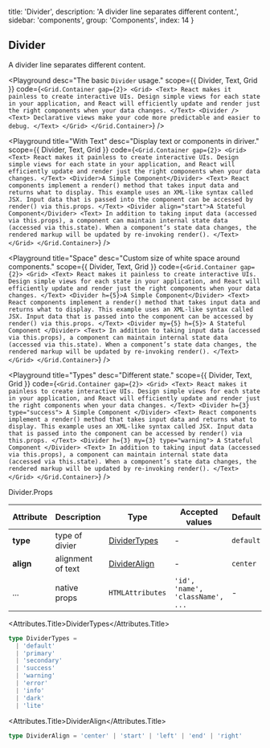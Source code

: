 
  title: 'Divider',
  description: 'A divider line separates different content.',
  sidebar: 'components',
  group: 'Components',
  index: 14
}

## Divider

A divider line separates different content.

<Playground
  desc="The basic `Divider` usage."
  scope={{ Divider, Text, Grid }}
  code={`
<Grid.Container gap={2}>
  <Grid>
    <Text>
      React makes it painless to create interactive UIs. Design simple views
      for each state in your application, and React will efficiently update
      and render just the right components when your data changes.
    </Text>
    <Divider />
    <Text>
      Declarative views make your code more predictable and easier to debug.
    </Text>
  </Grid>
</Grid.Container>
`}
/>

<Playground
  title="With Text"
  desc="Display text or components in diriver."
  scope={{ Divider, Text, Grid }}
  code={`
<Grid.Container gap={2}>
  <Grid>
    <Text>
      React makes it painless to create interactive UIs. Design simple views
      for each state in your application, and React will efficiently update
      and render just the right components when your data changes.
    </Text>
    <Divider>A Simple Component</Divider>
    <Text>
      React components implement a render() method that takes input data and
      returns what to display. This example uses an XML-like syntax called
      JSX. Input data that is passed into the component can be accessed by
      render() via this.props.
    </Text>
    <Divider align="start">A Stateful Component</Divider>
    <Text>
      In addition to taking input data (accessed via this.props), a component
      can maintain internal state data (accessed via this.state). When a
      component’s state data changes, the rendered markup will be updated by
      re-invoking render().
    </Text>
  </Grid>
</Grid.Container>
`}
/>

<Playground
  title="Space"
  desc="Custom size of white space around components."
  scope={{ Divider, Text, Grid }}
  code={`
<Grid.Container gap={2}>
  <Grid>
    <Text>
      React makes it painless to create interactive UIs. Design simple views
      for each state in your application, and React will efficiently update
      and render just the right components when your data changes.
    </Text>
    <Divider h={5}>A Simple Component</Divider>
    <Text>
      React components implement a render() method that takes input data and
      returns what to display. This example uses an XML-like syntax called
      JSX. Input data that is passed into the component can be accessed by
      render() via this.props.
    </Text>
    <Divider my={5} h={5}>
      A Stateful Component
    </Divider>
    <Text>
      In addition to taking input data (accessed via this.props), a component
      can maintain internal state data (accessed via this.state). When a
      component’s state data changes, the rendered markup will be updated by
      re-invoking render().
    </Text>
  </Grid>
</Grid.Container>
`}
/>

<Playground
  title="Types"
  desc="Different state."
  scope={{ Divider, Text, Grid }}
  code={`
<Grid.Container gap={2}>
  <Grid>
    <Text>
      React makes it painless to create interactive UIs. Design simple views
      for each state in your application, and React will efficiently update
      and render just the right components when your data changes.
    </Text>
    <Divider h={3} type="success">
      A Simple Component
    </Divider>
    <Text>
      React components implement a render() method that takes input data and
      returns what to display. This example uses an XML-like syntax called
      JSX. Input data that is passed into the component can be accessed by
      render() via this.props.
    </Text>
    <Divider h={3} my={3} type="warning">
      A Stateful Component
    </Divider>
    <Text>
      In addition to taking input data (accessed via this.props), a component
      can maintain internal state data (accessed via this.state). When a
      component’s state data changes, the rendered markup will be updated by
      re-invoking render().
    </Text>
  </Grid>
</Grid.Container>
`}
/>

<Attributes edit="/pages/docs/components/divider.mdx">
<Attributes.Title>Divider.Props</Attributes.Title>

| Attribute | Description       | Type                          | Accepted values                  | Default   |
| --------- | ----------------- | ----------------------------- | -------------------------------- | --------- |
| **type**  | type of divier    | [DividerTypes](#dividertypes) | -                                | `default` |
| **align** | alignment of text | [DividerAlign](#divideralign) | -                                | `center`  |
| ...       | native props      | `HTMLAttributes`              | `'id', 'name', 'className', ...` | -         |

<Attributes.Title>DividerTypes</Attributes.Title>

```ts
type DividerTypes =
  | 'default'
  | 'primary'
  | 'secondary'
  | 'success'
  | 'warning'
  | 'error'
  | 'info'
  | 'dark'
  | 'lite'
```

<Attributes.Title>DividerAlign</Attributes.Title>

```ts
type DividerAlign = 'center' | 'start' | 'left' | 'end' | 'right'
```

</Attributes>

